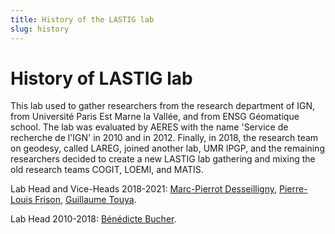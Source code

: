```yaml
---
title: History of the LASTIG lab
slug: history
---
```


# History of LASTIG lab

This lab used to gather researchers from the research department of IGN, from Université Paris Est Marne la Vallée, and from ENSG Géomatique school.
The lab was evaluated by AERES with the name 'Service de recherche de l'IGN' in 2010 and in 2012.
Finally, in 2018, the research team on geodesy, called LAREG, joined another lab, UMR IPGP, and the remaining researchers decided to create a new LASTIG lab gathering and mixing the old research teams COGIT, LOEMI, and MATIS.

Lab Head and Vice-Heads 2018-2021: [Marc-Pierrot Desseilligny](https://micmac.ensg.eu/index.php/Marc_Pierrot-Deseilligny), [Pierre-Louis Frison](https://www.umr-lastig.fr/plf-homepage), [Guillaume Touya](https://www.umr-lastig.fr/guillaume-touya).

Lab Head 2010-2018: [Bénédicte Bucher](https://www.umr-lastig.fr/benedicte-bucher).
